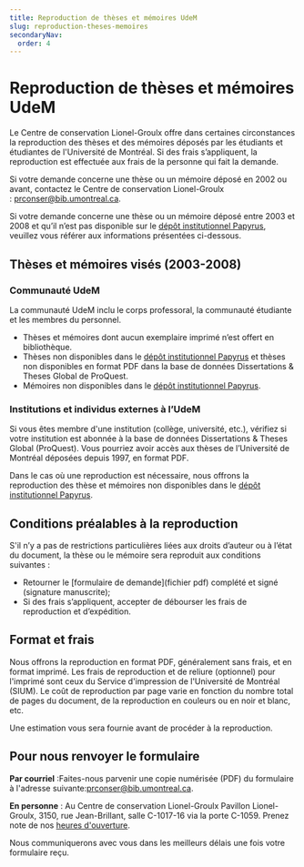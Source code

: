 ```yaml
---
title: Reproduction de thèses et mémoires UdeM
slug: reproduction-theses-memoires
secondaryNav:
  order: 4
---
```


# Reproduction de thèses et mémoires UdeM
Le Centre de conservation Lionel-Groulx offre dans certaines circonstances la reproduction des thèses et des mémoires déposés par les étudiants et étudiantes de l'Université de Montréal. Si des frais s’appliquent, la reproduction est effectuée aux frais de la personne qui fait la demande.

Si votre demande concerne une thèse ou un mémoire déposé en 2002 ou avant, contactez le Centre de conservation Lionel-Groulx : [prconser@bib.umontreal.ca](mailto:prconser@bib.umontreal.ca).

Si votre demande concerne une thèse ou un mémoire déposé entre 2003 et 2008 et qu’il n’est pas disponible sur le [dépôt institutionnel Papyrus](https://papyrus.bib.umontreal.ca/xmlui/), veuillez vous référer aux informations présentées ci-dessous.

## Thèses et mémoires visés (2003-2008)

### Communauté UdeM
La communauté UdeM inclu le corps professoral, la communauté étudiante et les membres du personnel.
- Thèses et mémoires dont aucun exemplaire imprimé n’est offert en bibliothèque.
- Thèses non disponibles dans le [dépôt institutionnel Papyrus](https://papyrus.bib.umontreal.ca/xmlui/) et thèses non disponibles en format PDF dans la base de données Dissertations & Theses Global de ProQuest. 
- Mémoires non disponibles dans le [dépôt institutionnel Papyrus](https://papyrus.bib.umontreal.ca/xmlui/).

### Institutions et individus externes à l’UdeM

Si vous êtes membre d'une institution (collège, université, etc.), vérifiez si votre institution est abonnée à la base de données Dissertations & Theses Global (ProQuest). Vous pourriez avoir accès aux thèses de l’Université de Montréal déposées depuis 1997, en format PDF. 

Dans le cas où une reproduction est nécessaire, nous offrons la reproduction des thèse et mémoires non disponibles dans le [dépôt institutionnel Papyrus](https://papyrus.bib.umontreal.ca/xmlui/). 

## Conditions préalables à la reproduction

S'il n’y a pas de restrictions particulières liées aux droits d’auteur ou à l’état du document, la thèse ou le mémoire sera reproduit aux conditions suivantes :
- Retourner le [formulaire de demande](fichier pdf) complété et signé (signature manuscrite);
- Si des frais s’appliquent, accepter de débourser les frais de reproduction et d’expédition.

## Format et frais
Nous offrons la reproduction en format PDF, généralement sans frais, et en format imprimé. Les frais de reproduction et de reliure (optionnel) pour l'imprimé sont ceux du Service d'impression de l'Université de Montréal (SIUM). Le coût de reproduction par page varie en fonction du nombre total de pages du document, de la reproduction en couleurs ou en noir et blanc, etc.

Une estimation vous sera fournie avant de procéder à la reproduction.

## Pour nous renvoyer le formulaire

**Par courriel** :Faites-nous parvenir une copie numérisée (PDF) du formulaire à l'adresse suivante:[prconser@bib.umontreal.ca](mailto:prconser@bib.umontreal.ca).

**En personne** :
Au Centre de conservation Lionel-Groulx
Pavillon Lionel-Groulx, 3150, rue Jean-Brillant, salle C-1017-16 via la porte C-1059.
Prenez note de nos [heures d'ouverture](bib.umontreal.ca).

Nous communiquerons avec vous dans les meilleurs délais une fois votre formulaire reçu.


